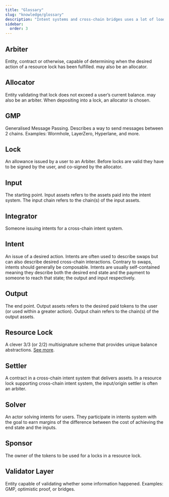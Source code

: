 ```yaml
---
title: "Glossary"
slug: "knowledge/glossary"
description: "Intent systems and cross-chain bridges uses a lot of loaded nouns. This page explains arbiters, Allocators, sponsors, locks, GMPs, settlers, and much more."
sidebar:
  order: 3
---
```


## Arbiter
Entity, contract or otherwise, capable of determining when the desired action of a resource lock has been fulfilled. may also be an allocator.

## Allocator
Entity validating that lock does not exceed a user’s current balance. may also be an arbiter. When depositing into a lock, an allocator is chosen.

## GMP
Generalised Message Passing. Describes a way to send messages between 2 chains. Examples: Wormhole, LayerZero, Hyperlane, and more.

## Lock
An allowance issued by a user to an Arbiter. Before locks are valid they have to be signed by the user, and co-signed by the allocator.

## Input
The starting point. Input assets refers to the assets paid into the intent system. The input chain refers to the chain(s) of the input assets.

## Integrator
Someone issuing intents for a cross-chain intent system.

## Intent
An issue of a desired action. Intents are often used to describe swaps but can also describe desired cross-chain interactions. Contrary to swaps, intents should generally be composable. Intents are usually self-contained meaning they describe both the desired end state and the payment to someone to reach that state; the output and input respectively.

## Output
The end point. Output assets refers to the desired paid tokens to the user (or used within a greater action). Output chain refers to the chain(s) of the output assets.

## Resource Lock
A clever 3/3 (or 2/2) multisignature scheme that provides unique balance abstractions. [See more](/knowledge/resource-locks).

## Settler
A contract in a cross-chain intent system that delivers assets. In a resource lock supporting cross-chain intent system, the input/origin settler is often an arbiter.

## Solver
An actor solving intents for users. They participate in intents system with the goal to earn margins of the difference between the cost of achieving the end state and the inputs. 

## Sponsor
The owner of the tokens to be used for a locks in a resource lock.

## Validator Layer
Entity capable of validating whether some information happened. Examples: GMP, optimistic proof, or bridges.
